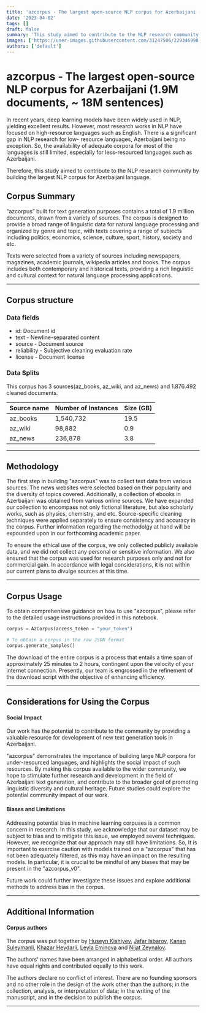 ```yaml
---
title: 'azcorpus - The largest open-source NLP corpus for Azerbaijani (1.9M documents, ~ 18M sentences)'
date: '2023-04-02'
tags: []
draft: false
summary: 'This study aimed to contribute to the NLP research community by building the largest NLP corpus for Azerbaijani language.'
images: ['https://user-images.githubusercontent.com/31247506/229346998-1e08344b-26fc-4978-89f7-0ecba076fe25.png']
authors: ['default']
---
```

# azcorpus - The largest open-source NLP corpus for Azerbaijani (1.9M documents, ~ 18M sentences)

In recent years, deep learning models have been widely used in NLP, yielding excellent results. However, most research works in NLP have focused on high-resource languages such as English. There is a significant gap in NLP research for low- resource languages, Azerbaijani being no exception. So, the availability of adequate corpora for most of the languages is still limited, especially for less-resourced languages such as Azerbaijani. 

Therefore, this study aimed to contribute to the NLP research community by building the largest NLP corpus for Azerbaijani language.


## Corpus Summary

“azcorpus” built for text generation purposes contains a total of 1.9 million documents, drawn from a variety of sources. The corpus is designed to provide a broad range of linguistic data for natural language processing and organized by genre and topic, with texts covering a range of subjects including politics, economics, science, culture, sport, history, society and etc. 

Texts were selected from a variety of sources including newspapers, magazines, academic journals, wikipedia articles and books. The corpus includes both contemporary and historical texts, providing a rich linguistic and cultural context for natural language processing applications.

___

## Corpus structure


### Data fields

- id: Document id
- text - Newline-separated content
- source - Document source
- reliability - Subjective cleaning evaluation rate
- license - Document license

### Data Splits

This corpus has 3 sources(az_books, az_wiki, and az_news) and 1.876.492 cleaned documents. 


| Source name   | Number of Instances |     Size (GB)         |
| ------------- | --------------------|:----------------------|
| az_books      | 1,540,732           |      19.5             |
| az_wiki       | 98,882              |      0.9              |
| az_news       | 236,878             |      3.8              |

___

## Methodology

The first step in building "azcorpus" was to collect text data from various sources. 
The news websites were selected based on their popularity and the diversity of topics covered. 
Additionally, a collection of ebooks in Azerbaijani was obtained from various online sources. We have expanded our collection to encompass not only fictional literature, but also scholarly works, such as physics, chemistry, and etc.
Source-specific cleaning techniques were applied separately to ensure consistency and accuracy in the corpus. Further information regarding the methodolgy at hand will be expounded upon in our forthcoming academic paper.





To ensure the ethical use of the corpus, we only collected publicly available data, and we did not collect any personal or sensitive information. We also ensured that the corpus was used for research purposes only and not for commercial gain. In accordance with legal considerations, it is not within our current plans to divulge sources at this time.

___
## Corpus Usage 

To obtain comprehensive guidance on how to use "azcorpus", please refer to the detailed usage instructions provided in this notebook.

```python
corpus = AzCorpus(access_token = "your_token")

# To obtain a corpus in the raw JSON format
corpus.generate_samples()

```
The download of the entire corpus is a process that entails a time span of approximately 25 minutes to 2 hours, contingent upon the velocity of your internet connection. Presently, our team is engrossed in the refinement of the download script with the objective of enhancing efficiency.
___
## Considerations for Using the Corpus


#### Social Impact

Our work has the potential to contribute to the community by providing a valuable resource for development of new text generation tools in Azerbaijani.

"azcorpus" demonstrates the importance of building large NLP corpora for under-resourced languages, and highlights the social impact of such resources. By making this corpus available to the wider community, we hope to stimulate further research and development in the field of Azerbaijani text generation, and contribute to the broader goal of promoting linguistic diversity and cultural heritage. Future studies could explore the potential community impact of our work.

#### Biases and Limitations

Addressing potential bias in machine learning corpuses is a common concern in research.
In this study, we acknowledge that our dataset may be subject to bias and to mitigate this issue, we employed several techniques. 
However, we recognize that our approach may still have limitations.
So, It is important to exercise caution with models trained on a "azcorpus" that has not been adequately filtered,
as this may have an impact on the resulting models. In particular, it is crucial to be mindful of any biases 
that may be present in the "azcorpus_v0".

Future work could further investigate these issues and explore additional 
methods to address bias in the corpus.
___

## Additional Information

#### Corpus authors

The corpus was put together by [Huseyn Kishiyev](https://www.linkedin.com/in/huseynkishiyev/), [Jafar Isbarov](https://www.linkedin.com/in/jafar-isbarov/), [Kanan Suleymanli](https://www.linkedin.com/in/kanan-suleyman/), [Khazar Heydarli](https://www.linkedin.com/in/xezer-heyderli/), [Leyla Eminova](https://www.linkedin.com/in/leyla-eminova/) and [Nijat Zeynalov](https://www.linkedin.com/in/nijat-zeynalov-064163142/).

The authors' names have been arranged in alphabetical order. All authors have equal rights and contributed equally to this work.


The authors declare no conflict of interest. There are no founding sponsors and no other role in the design of the work other than the authors; in the collection, analysis, or interpretation of data; in the writing of the manuscript, and in the decision to publish the corpus.

___
